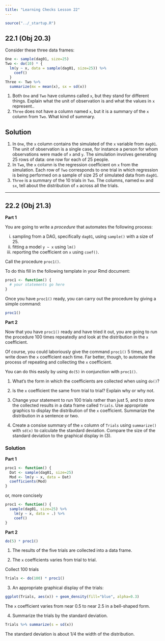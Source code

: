 ```yaml
---
title: "Learning Checks Lesson 22"
---
```


```r
source("../_startup.R")
```

## 22.1 (**Obj 20.3**)

Consider these three data frames:

```r
One <- sample(dag01, size=25)
Two <- do(10) * {
  lm(y ~ x, data = sample(dag01, size=25)) %>%
    coef()
  }
Three <- Two %>% 
  summarize(mx = mean(x), sx = sd(x))
```

1. Both `One` and `Two` have columns called `x`, but they stand for different things. Explain what the unit of observation is and what the values in `x` represent..
2. `Three` does not have a column named `x`, but it is a summary of the `x` column from `Two`. What kind of summary.

::: {.callout-tip}
## Solution

1. In `One`, the `x` column contains the simulated of the `x` variable from `dag01`. The unit of observation is a single case, for instance a person for whom observations were made of `x` and `y`. The simulation involves generating 25 rows of data: one row for each of 25 people.
2. In `Two`, the `x` column is the regression coefficient on `x` from the simulation. Each row of `Two` corresponds to one trial in which regression is being performed on a sample of size 25 of simulated data from `dag01`. 
3. `Three` is a summary of the 10 trials in `Two`. The columns, named `mx` and `sx`, tell about the distribution of `x` across all the trials. 
:::


--------

## 22.2 (Obj 21.3)

**Part 1**

You are going to write a *procedure* that automates the following process:

i. sampling from a DAG, specifically `dag01`, using `sample()` with a size of 25.
ii. fitting a model `y ~ x` using `lm()`
iii. reporting the coefficient on `x` using `coef()`.

Call the procedure `proc1()`.

To do this fill in the following template in your Rmd document:

```r
proc1 <- function() {
  # your statements go here
}
```

Once you have `proc1()` ready, you can carry out the procedure by giving a simple command:

```r
proc1()
```

**Part 2**

Now that you have `proc1()` ready and have tried it out, you are going to run the procedure 100 times repeatedly and look at the distribution in the `x` coefficient.

Of course, you could laboriously give the command `proc1()` 5 times, and write down the `x` coefficient each time. Far better, though, to automate the process of repeating and collecting the `x` coefficient.

You can do this easily by using `do(5)` in conjunction with `proc1()`. 

1. What's the form in which the coefficients are collected when using `do()`?

2. Is the `x` coefficient the same from trial to trial? Explain why or why not.

3. Change your statement to run 100 trials rather than just 5, and to store the collected results in a data frame called `Trials`. Use appropriate graphics to display the distribution of the `x` coefficient. Summarize the distribution in a sentence or two.

4. Create a consise summary of the `x` column of `Trials` using `summarize()` with `sd(x)` to calculate the standard deviation. Compare the size of the standard deviation to the graphical display in (3).

### Solution

**Part 1**

```r
proc1 <- function() {
  Dat <- sample(dag01, size=25)
  Mod <- lm(y ~ x, data = Dat)
  coefficients(Mod)
}
```
or, more concisely
```r
proc1 <- function() {
  sample(dag01, size=25) %>%
    lm(y ~ x, data = .) %>%
    coef()
}
```

**Part 2**

```r
do(5) * proc1()
```

1. The results of the five trials are collected into a data frame.

2. The `x` coefficients varies from trial to trial.

Collect 100 trials

```r
Trials <- do(100) * proc1()
```

3. An appropriate graphical display of the trials:

```r
ggplot(Trials, aes(x)) + geom_density(fill="blue", alpha=0.3)
```

The `x` coefficient varies from near 0.5 to near 2.5 in a bell-shaped form.

4. Summarize the trials by the standard deviation.

```r
Trials %>% summarize(s = sd(x))
```

The standard deviation is about 1/4 the width of the distribution.
